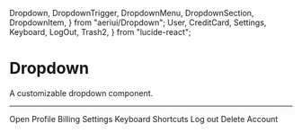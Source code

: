   Dropdown,
  DropdownTrigger,
  DropdownMenu,
  DropdownSection,
  DropdownItem,
} from "aeriui/Dropdown";
  User,
  CreditCard,
  Settings,
  Keyboard,
  LogOut,
  Trash2,
} from "lucide-react";

# Dropdown

A customizable dropdown component.

---

<ComponentWrapper>
  <Dropdown>
    <DropdownTrigger variant="outline">Open</DropdownTrigger>
    <DropdownMenu title="My Account">
      <DropdownSection seperator>
        <DropdownItem>
          <User />
          Profile
        </DropdownItem>
        <DropdownItem disabled>
          <CreditCard />
          Billing
        </DropdownItem>
        <DropdownItem>
          <Settings />
          Settings
        </DropdownItem>
        <DropdownItem>
          <Keyboard />
          Keyboard Shortcuts
        </DropdownItem>
      </DropdownSection>
      <DropdownSection>
        <DropdownItem>
          <LogOut />
          Log out
        </DropdownItem>
        <DropdownItem variant={"destructive"}>
          <Trash2 />
          Delete Account
        </DropdownItem>
      </DropdownSection>
    </DropdownMenu>
  </Dropdown>
</ComponentWrapper>
